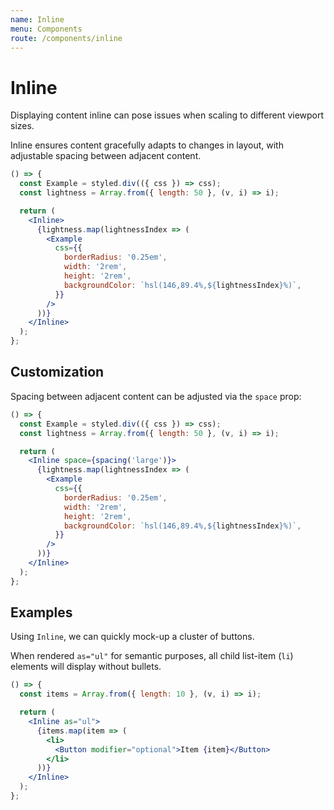 ```yaml
---
name: Inline
menu: Components
route: /components/inline
---
```


# Inline

Displaying content inline can pose issues when scaling to different viewport sizes.

Inline ensures content gracefully adapts to changes in layout, with adjustable spacing between adjacent content.

```jsx react-live
() => {
  const Example = styled.div(({ css }) => css);
  const lightness = Array.from({ length: 50 }, (v, i) => i);

  return (
    <Inline>
      {lightness.map(lightnessIndex => (
        <Example
          css={{
            borderRadius: '0.25em',
            width: '2rem',
            height: '2rem',
            backgroundColor: `hsl(146,89.4%,${lightnessIndex}%)`,
          }}
        />
      ))}
    </Inline>
  );
};
```

## Customization

Spacing between adjacent content can be adjusted via the `space` prop:

```jsx react-live
() => {
  const Example = styled.div(({ css }) => css);
  const lightness = Array.from({ length: 50 }, (v, i) => i);

  return (
    <Inline space={spacing('large')}>
      {lightness.map(lightnessIndex => (
        <Example
          css={{
            borderRadius: '0.25em',
            width: '2rem',
            height: '2rem',
            backgroundColor: `hsl(146,89.4%,${lightnessIndex}%)`,
          }}
        />
      ))}
    </Inline>
  );
};
```

## Examples

Using `Inline`, we can quickly mock-up a cluster of buttons.

When rendered `as="ul"` for semantic purposes, all child
list-item (`li`) elements will display without bullets.

```jsx react-live
() => {
  const items = Array.from({ length: 10 }, (v, i) => i);

  return (
    <Inline as="ul">
      {items.map(item => (
        <li>
          <Button modifier="optional">Item {item}</Button>
        </li>
      ))}
    </Inline>
  );
};
```
